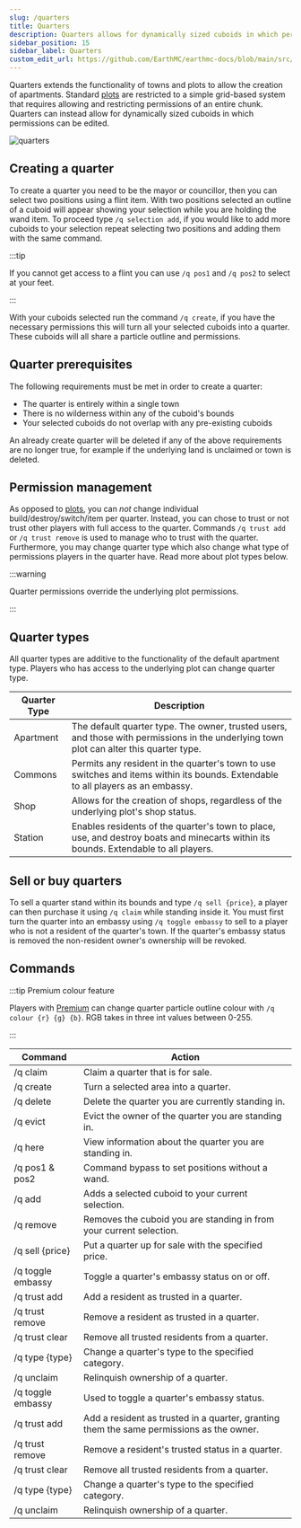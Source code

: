 ```yaml
---
slug: /quarters
title: Quarters
description: Quarters allows for dynamically sized cuboids in which permissions can be edited.
sidebar_position: 15
sidebar_label: Quarters
custom_edit_url: https://github.com/EarthMC/earthmc-docs/blob/main/src/docs/quarters.mdx
---
```


Quarters extends the functionality of towns and plots to allow the creation of apartments. Standard [plots](https://earthmc.net/docs/town#plots) are restricted to a simple grid-based system that requires allowing and restricting permissions of an entire chunk. Quarters can instead allow for dynamically sized cuboids in which permissions can be edited.

![quarters](/img/quarters.png)

## Creating a quarter

To create a quarter you need to be the mayor or councillor, then you can select two positions using a flint item. With two positions selected an outline of a cuboid will appear showing your selection while you are holding the wand item. To proceed type `/q selection add`, if you would like to add more cuboids to your selection repeat selecting two positions and adding them with the same command.

:::tip

If you cannot get access to a flint you can use `/q pos1` and `/q pos2` to select at your feet.

:::

With your cuboids selected run the command `/q create`, if you have the necessary permissions this will turn all your selected cuboids into a quarter. These cuboids will all share a particle outline and permissions.

## Quarter prerequisites

The following requirements must be met in order to create a quarter:

- The quarter is entirely within a single town
- There is no wilderness within any of the cuboid's bounds
- Your selected cuboids do not overlap with any pre-existing cuboids

An already create quarter will be deleted if any of the above requirements are no longer true, for example if the underlying land is unclaimed or town is deleted.

## Permission management

As opposed to [plots](https://earthmc.net/docs/town#plots), you can *not* change individual build/destroy/switch/item per quarter. Instead, you can chose to trust or not trust other players with full access to the quarter. Commands `/q trust add` or `/q trust remove` is used to manage who to trust with the quarter. Furthermore, you may change quarter type which also change what type of permissions players in the quarter have. Read more about plot types below.

:::warning

Quarter permissions override the underlying plot permissions. 

:::


## Quarter types

All quarter types are additive to the functionality of the default apartment type. Players who has access to the underlying plot can change quarter type.

| Quarter Type | Description                                                                                                                                                   |
|--------------|---------------------------------------------------------------------------------------------------------------------------------------------------------------|
| Apartment    | The default quarter type. The owner, trusted users, and those with permissions in the underlying town plot can alter this quarter type. |
| Commons      | Permits any resident in the quarter's town to use switches and items within its bounds. Extendable to all players as an embassy.                               |
| Shop         | Allows for the creation of shops, regardless of the underlying plot's shop status.                                                                            |
| Station      | Enables residents of the quarter's town to place, use, and destroy boats and minecarts within its bounds. Extendable to all players.                          |


## Sell or buy quarters

To sell a quarter stand within its bounds and type `/q sell {price}`, a player can then purchase it using `/q claim` while standing inside it. You must first turn the quarter into an embassy using `/q toggle embassy` to sell to a player who is not a resident of the quarter's town. If the quarter's embassy status is removed the non-resident owner's ownership will be revoked.


## Commands

:::tip Premium colour feature

Players with [Premium](https://earthmc.net/docs/premium) can change quarter particle outline colour with `/q colour {r} {g} {b}`. RGB takes in three int values between 0-255.

:::

| Command          | Action                                                           |
|------------------|------------------------------------------------------------------|
| /q claim       | Claim a quarter that is for sale.                                |
| /q create      | Turn a selected area into a quarter.                             |
| /q delete      | Delete the quarter you are currently standing in.                |
| /q evict       | Evict the owner of the quarter you are standing in.              |
| /q here        | View information about the quarter you are standing in.          |
| /q pos1 & pos2 | Command bypass to set positions without a wand.                  |
| /q add         | Adds a selected cuboid to your current selection.                |
| /q remove      | Removes the cuboid you are standing in from your current selection. |
| /q sell {price}| Put a quarter up for sale with the specified price.               |
| /q toggle embassy | Toggle a quarter's embassy status on or off.                   |
| /q trust add   | Add a resident as trusted in a quarter.                          |
| /q trust remove| Remove a resident as trusted in a quarter.                       |
| /q trust clear | Remove all trusted residents from a quarter.                     |
| /q type {type} | Change a quarter's type to the specified category.               |
| /q unclaim     | Relinquish ownership of a quarter.                               |
| /q toggle embassy      | Used to toggle a quarter's embassy status.                                                    |
| /q trust add           | Add a resident as trusted in a quarter, granting them the same permissions as the owner.      |
| /q trust remove        | Remove a resident's trusted status in a quarter.                                              |
| /q trust clear         | Remove all trusted residents from a quarter.                                                  |
| /q type {type}         | Change a quarter's type to the specified category.                                            |
| /q unclaim             | Relinquish ownership of a quarter.                                                            |
